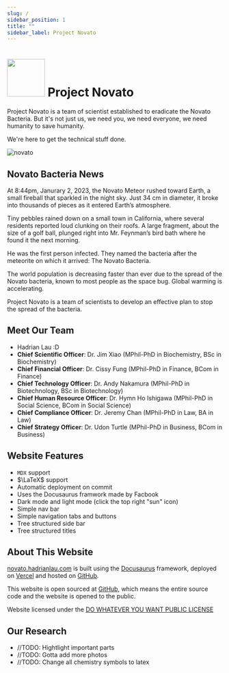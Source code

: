 ```yaml
---
slug: /
sidebar_position: 1
title: ""
sidebar_label: Project Novato
---
```


<h1 class="middle"><img src="img/logo.svg" width="88px" class="middle"></img> Project Novato</h1>

Project Novato is a team of scientist established to eradicate the Novato Bacteria. But it's not just us, we need you, we need everyone, we need humanity to save humanity. 

We're here to get the technical stuff done. 

![novato](/img/idk.png)
## Novato Bacteria News
At 8:44pm, Janurary 2, 2023, the Novato Meteor rushed toward Earth, a small fireball that sparkled in the night sky. Just 34 cm in diameter, it broke into thousands of pieces as it entered Earth’s atmosphere. 

Tiny pebbles rained down on a small town in California, where several residents reported loud clunking on their roofs. A large fragment, about the size of a golf ball, plunged right into Mr. Feynman’s bird bath where he found it the next morning. 

He was the first person infected. They named the bacteria after the meteorite on which it arrived: The Novato Bacteria.

The world population is decreasing faster than ever due to the spread of the Novato bacteria, known to most people as the space bug. Global warming is accelerating. 

Project Novato is a team of scientists to develop an effective plan to stop the spread of the bacteria.

## Meet Our Team
- Hadrian Lau :D
- **Chief Scientific Officer**: Dr. Jim Xiao (MPhil-PhD in Biochemistry, BSc in Biochemistry)
- **Chief Financial Officer**: Dr. Cissy Fung (MPhil-PhD in Finance, BCom in Finance)
- **Chief Technology Officer**: Dr. Andy Nakamura (MPhil-PhD in Biotechnology, BSc in Biotechnology)
- **Chief Human Resource Officer**: Dr. Hymn Ho Ishigawa (MPhil-PhD in Social Science, BCom in Social Science)
- **Chief Compliance Officer**: Dr. Jeremy Chan (MPhil-PhD in Law, BA in Law)
- **Chief Strategy Officer**: Dr. Udon Turtle (MPhil-PhD in Business, BCom in Business)
## Website Features
- ```MDX```  support
- $\LaTeX$ support
- Automatic deployment on commit
- Uses the Docusaurus framwork made by Facbook
- Dark mode and light mode (click the top right "sun" icon)
- Simple nav bar
- Simple navigation tabs and buttons
- Tree structured side bar
- Tree structured titles
## About This Website

[novato.hadrianlau.com](https://novato.hadrianlau.com) is built using the [Docusaurus](https://docusaurus.io/) framework, deployed on [Vercel](https://vercel.com/) and hosted on [GitHub](https://github.com/udontur/novato).

This website is open sourced at [GitHub](https://github.com/udontur/novato), which means the entire source code and the website is opened to the public.

Website licensed under the [DO WHATEVER YOU WANT PUBLIC LICENSE](https://github.com/udontur/novato/blob/main/LICENSE)
## Our Research
- //TODO: Hightlight important parts
- //TODO: Gotta add more photos
- //TODO: Change all chemistry symbols to latex

